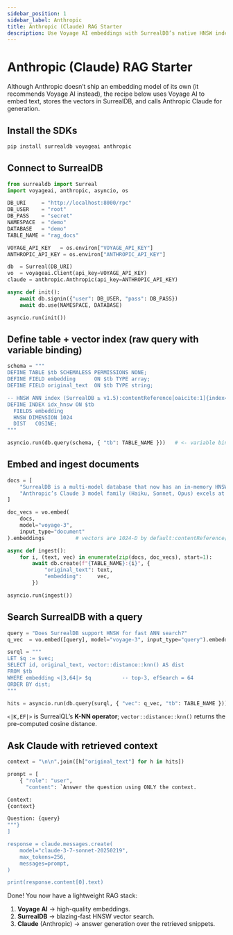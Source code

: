 ```yaml
---
sidebar_position: 1
sidebar_label: Anthropic
title: Anthropic (Claude) RAG Starter
description: Use Voyage AI embeddings with SurrealDB’s native HNSW index and Anthropic Claude for generation.
---
```



# Anthropic (Claude) RAG Starter

Although Anthropic doesn’t ship an embedding model of its own (it recommends Voyage AI instead), the recipe below uses Voyage AI to embed text, stores the vectors in SurrealDB, and calls Anthropic Claude for generation.


## Install the SDKs

```bash
pip install surrealdb voyageai anthropic
````

## Connect to SurrealDB

```python
from surrealdb import Surreal
import voyageai, anthropic, asyncio, os

DB_URI     = "http://localhost:8000/rpc"
DB_USER    = "root"
DB_PASS    = "secret"
NAMESPACE  = "demo"
DATABASE   = "demo"
TABLE_NAME = "rag_docs"

VOYAGE_API_KEY   = os.environ["VOYAGE_API_KEY"]
ANTHROPIC_API_KEY = os.environ["ANTHROPIC_API_KEY"]

db  = Surreal(DB_URI)
vo  = voyageai.Client(api_key=VOYAGE_API_KEY)
claude = anthropic.Anthropic(api_key=ANTHROPIC_API_KEY)

async def init():
    await db.signin({"user": DB_USER, "pass": DB_PASS})
    await db.use(NAMESPACE, DATABASE)

asyncio.run(init())
```



## Define table + vector index (raw query with variable binding)

```python
schema = """
DEFINE TABLE $tb SCHEMALESS PERMISSIONS NONE;
DEFINE FIELD embedding      ON $tb TYPE array;
DEFINE FIELD original_text  ON $tb TYPE string;

-- HNSW ANN index (SurrealDB ≥ v1.5):contentReference[oaicite:1]{index=1}
DEFINE INDEX idx_hnsw ON $tb
  FIELDS embedding
  HNSW DIMENSION 1024
  DIST   COSINE;
"""

asyncio.run(db.query(schema, { "tb": TABLE_NAME }))   # <- variable binding pattern:contentReference[oaicite:2]{index=2}
```



## Embed and ingest documents

```python
docs = [
    "SurrealDB is a multi-model database that now has an in-memory HNSW index.",
    "Anthropic’s Claude 3 model family (Haiku, Sonnet, Opus) excels at reasoning tasks."
]

doc_vecs = vo.embed(
    docs,
    model="voyage-3",
    input_type="document"
).embeddings          # vectors are 1024-D by default:contentReference[oaicite:3]{index=3}

async def ingest():
    for i, (text, vec) in enumerate(zip(docs, doc_vecs), start=1):
        await db.create(f"{TABLE_NAME}:{i}", {
            "original_text": text,
            "embedding":     vec,
        })

asyncio.run(ingest())
```



## Search SurrealDB with a query

```python
query = "Does SurrealDB support HNSW for fast ANN search?"
q_vec  = vo.embed([query], model="voyage-3", input_type="query").embeddings[0]

surql = """
LET $q := $vec;
SELECT id, original_text, vector::distance::knn() AS dist
FROM $tb
WHERE embedding <|3,64|> $q          -- top-3, efSearch = 64
ORDER BY dist;
"""

hits = asyncio.run(db.query(surql, { "vec": q_vec, "tb": TABLE_NAME }))[0].result
```

`<|K,EF|>` is SurrealQL’s **K-NN operator**; `vector::distance::knn()` returns the pre-computed cosine distance.



## Ask Claude with retrieved context

```python
context = "\n\n".join([h["original_text"] for h in hits])

prompt = [
    { "role": "user",
      "content": `Answer the question using ONLY the context.

Context:
{context}

Question: {query}
"""}
]

response = claude.messages.create(
    model="claude-3-7-sonnet-20250219",
    max_tokens=256,
    messages=prompt,
)

print(response.content[0].text)
```



Done! You now have a lightweight RAG stack:

1. **Voyage AI** → high-quality embeddings.
2. **SurrealDB** → blazing-fast HNSW vector search.
3. **Claude** (Anthropic) → answer generation over the retrieved snippets.






